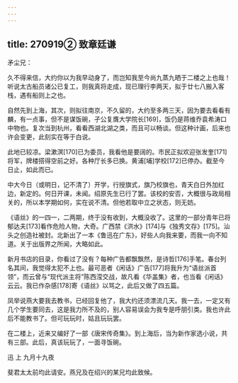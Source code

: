 ```yaml
---
---
---
```

title: 270919② 致章廷谦
---




矛尘兄：

久不得来信，大约你以为我早动身了，而岂知我至今尚九蒸九晒于二楼之上也哉！听说太古船员诸公已复工，则我真将走成，现已理行李两天，拟于廿七八搬入客栈，遇有船则上之也。

自然先到上海，其次，则拟往南京，不久留的，大约至多两三天，因为要去看看有麟，有一点事，但不是谋饭碗，孑公复膺大学院长[169]，饭仍是蒋维乔袁希涛口中物也。复次当到杭州，看看西湖北湖之类，而且可以畅谈。但这种计画，后来也许会变更，此刻实在等于白说。

此地已较凉。梁漱溟[170]已为委员，我看他是要阔的。市民正拟欢迎张发奎[171]将军，牌楼搭得空前之好。各种厅长多已换。黄浦[埔]学校[172]已停办。截至今日止，如此而已。

中大今日（或明日，记不清了）开学，行授旗式，旗乃校旗也，青天白日外加红边，新定的。何日开课，未闻。绍原先生已行了罢。该校的安否，大概很与政局相关的，所以本学期如何，实在说不清。但他若取中立之状态，则无妨。

《语丝》的一四一，二两期，终于没有收到，大概没收了。这里的一部分青年已将郁达夫[173]看作危险人物，大奇。广西禁《洪水》[174]与《独秀文存》[175]。汕头之创造社被封。北新出了一本《鲁迅在广东》，好些人向我来要，而我一向不知道。关于出版界之所闻，大略如此。

新月书店的目录，你看过了没有？每种广告都飘飘然，是诗哲[176]手笔。春台列名其间，我觉得太犯不上也。最可恶者《闲话》广告[177]将我升为“语丝派首领”，而云曾与“现代派主将”陈西滢交战，故凡看《华盖集》者，也当看《闲话》云云。我已作杂感[178]寄《语丝》以骂之，此后又做了四五篇。

凤举说燕大要我去教书，已经回复他了，我大约还须漂流几天。我一去，一定又有几个学生要同去，这是我力所不及的，别人容易误会为我专是呼朋引类。我也许此后不能教书了。但可玩玩时，姑且玩玩罢。

在二楼上，近来又编好了一部《唐宋传奇集》。到上海后，当为新作家选小说，共有三部。此后，真该玩玩了，一面寻饭碗。

迅 上 九月十九夜

斐君太太前均此请安。燕兄及在绍兴的某兄均此致候。